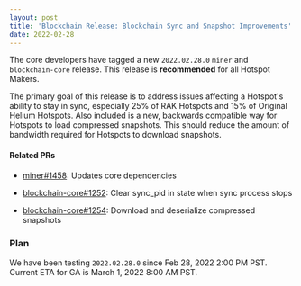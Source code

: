 ```yaml
---
layout: post
title: 'Blockchain Release: Blockchain Sync and Snapshot Improvements'
date: 2022-02-28
---
```


The core developers have tagged a new `2022.02.28.0` `miner` and `blockchain-core` release. This
release is **recommended** for all Hotspot Makers.

The primary goal of this release is to address issues affecting a Hotspot's ability to stay in sync,
especially 25% of RAK Hotspots and 15% of Original Helium Hotspots. Also included is a new,
backwards compatible way for Hotspots to load compressed snapshots. This should reduce the amount of
bandwidth required for Hotspots to download snapshots.

#### Related PRs

- [miner#1458](https://github.com/helium/miner/pull/1458): Updates core dependencies

- [blockchain-core#1252](https://github.com/helium/blockchain-core/pull/1252): Clear sync_pid in
  state when sync process stops

- [blockchain-core#1254](https://github.com/helium/blockchain-core/pull/1254): Download and
  deserialize compressed snapshots

### Plan

We have been testing `2022.02.28.0` since Feb 28, 2022 2:00 PM PST. Current ETA for GA is March 1,
2022 8:00 AM PST.
